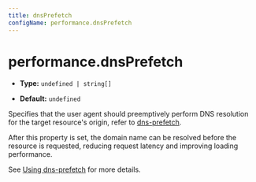 ```yaml
---
title: dnsPrefetch
configName: performance.dnsPrefetch
---
```


# performance.dnsPrefetch

- **Type:** `undefined | string[]`

- **Default:** `undefined`

Specifies that the user agent should preemptively perform DNS resolution for the target resource's origin, refer to [dns-prefetch](https://developer.mozilla.org/en-US/docs/Web/HTML/Attributes/rel/dns-prefetch).

After this property is set, the domain name can be resolved before the resource is requested, reducing request latency and improving loading performance.

See [Using dns-prefetch](https://developer.mozilla.org/en-US/docs/Web/Performance/dns-prefetch) for more details.


<RsbuildConig />
